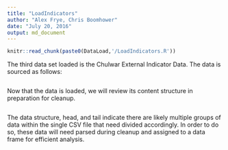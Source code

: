 ```yaml
---
title: "LoadIndicators"
author: "Alex Frye, Chris Boomhower"
date: "July 20, 2016"
output: md_document
---
```


```r
knitr::read_chunk(paste0(DataLoad,'/LoadIndicators.R'))
```

The third data set loaded is the Chulwar External Indicator Data. The data is sourced as follows:

```r
```

Now that the data is loaded, we will review its content structure in preparation for cleanup.

```r
```

The data structure, head, and tail indicate there are likely multiple groups of data within the single CSV file that need divided accordingly. In order to do so, these data will need parsed during cleanup and assigned to a data frame for efficient analysis.
